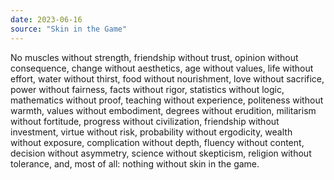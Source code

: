 ```yaml
---
date: 2023-06-16
source: "Skin in the Game"
---
```


No muscles without strength, friendship without trust, opinion without consequence, change without aesthetics, age without values, life without effort, water without thirst, food without nourishment, love without sacrifice, power without fairness, facts without rigor, statistics without logic, mathematics without proof, teaching without experience, politeness without warmth, values without embodiment, degrees without erudition, militarism without fortitude, progress without civilization, friendship without investment, virtue without risk, probability without ergodicity, wealth without exposure, complication without depth, fluency without content, decision without asymmetry, science without skepticism, religion without tolerance, and, most of all: nothing without skin in the game.

